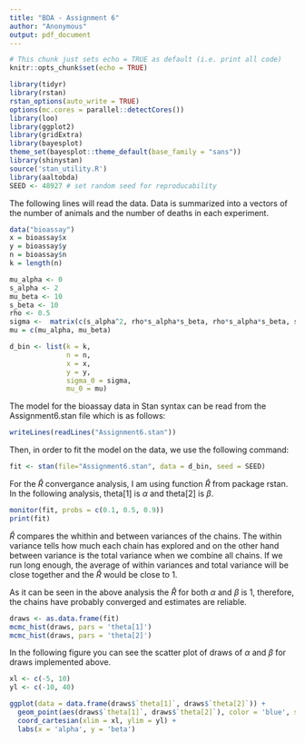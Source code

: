 ```yaml
---
title: "BDA - Assignment 6"
author: "Anonymous"
output: pdf_document
---
```


```r
# This chunk just sets echo = TRUE as default (i.e. print all code)
knitr::opts_chunk$set(echo = TRUE)
```
```r

library(tidyr) 
library(rstan) 
rstan_options(auto_write = TRUE)
options(mc.cores = parallel::detectCores())
library(loo)
library(ggplot2)
library(gridExtra)
library(bayesplot)
theme_set(bayesplot::theme_default(base_family = "sans"))
library(shinystan)
source('stan_utility.R')
library(aaltobda)
SEED <- 48927 # set random seed for reproducability
```

\textbf{Problem 1: }

The following lines will read the data. Data is summarized into a vectors of the number of animals and the number of deaths in each experiment.
```r

data("bioassay")
x = bioassay$x
y = bioassay$y 
n = bioassay$n
k = length(n)

mu_alpha <- 0
s_alpha <- 2
mu_beta <- 10
s_beta <- 10
rho <- 0.5
sigma <-  matrix(c(s_alpha^2, rho*s_alpha*s_beta, rho*s_alpha*s_beta, s_beta^2 ), ncol=2)
mu = c(mu_alpha, mu_beta)

d_bin <- list(k = k,
              n = n,
              x = x,
              y = y, 
              sigma_0 = sigma, 
              mu_0 = mu)
```

The model for the bioassay data in Stan syntax can be read from the Assignment6.stan file which is as follows: 

```r
writeLines(readLines("Assignment6.stan"))
```
Then, in order to fit the model on the data, we use the following command: 
```r
fit <- stan(file="Assignment6.stan", data = d_bin, seed = SEED)
```
\textbf{Problem 2: Estimarion of $\hat{R}$ } 

For the $\hat{R}$ convergance analysis, I am using function $\hat{R}$ from package rstan. In the following analysis, theta[1] is $\alpha$ and theta[2] is $\beta$. 

```r
monitor(fit, probs = c(0.1, 0.5, 0.9))
print(fit)
```

$\hat{R}$ compares the whithin and between variances of the chains. The within variance tells how much each chain has explored and on the other hand between variance is the total variance when we combine all chains. If we run long enough, the average of within variances and total variance will be close together and the $\hat{R}$ would be close to 1.

As it can be seen in the above analysis the $\hat{R}$ for both $\alpha$ and $\beta$ is 1, therefore,  the chains have probably converged and estimates are reliable. 
```r
draws <- as.data.frame(fit)
mcmc_hist(draws, pars = 'theta[1]')
mcmc_hist(draws, pars = 'theta[2]')
```


\textbf{Problem 3: Scatter plot of $\alpha$ and $\beta$ }

In the following figure you can see the scatter plot of draws of $\alpha$ and $\beta$ for draws implemented above. 
```r
xl <- c(-5, 10)
yl <- c(-10, 40)

ggplot(data = data.frame(draws$`theta[1]`, draws$`theta[2]`)) +
  geom_point(aes(draws$`theta[1]`, draws$`theta[2]`), color = 'blue', size = 0.3) +
  coord_cartesian(xlim = xl, ylim = yl) +
  labs(x = 'alpha', y = 'beta')
```
